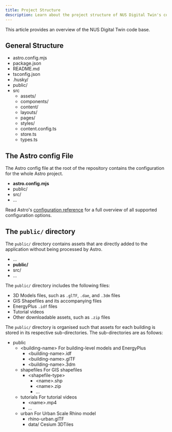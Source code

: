 ```yaml
---
title: Project Structure
description: Learn about the project structure of NUS Digital Twin's code base.
---
```



This article provides an overview of the NUS Digital Twin code base.

## General Structure

<FileTree>

- astro.config.mjs
- package.json
- README.md
- tsconfig.json
- .husky/
- public/
- src
  - assets/
  - components/
  - content/
  - layouts/
  - pages/
  - styles/
  - content.config.ts
  - store.ts
  - types.ts

</FileTree>

## The Astro config File

The Astro config file at the root of the repository contains the configuration for the whole Astro project.

<FileTree>

- **astro.config.mjs**
- public/
- src/
- ...

</FileTree>

Read Astro's [configuration reference](https://docs.astro.build/en/reference/configuration-reference/) for a full overview of all supported configuration options.

## The `public/` directory

The `public/` directory contains assets that are directly added to the application without being processed by Astro.

<FileTree>

- ...
- **public/**
- src/
- ...

</FileTree>

The `public/` directory includes the following files:

- 3D Models files, such as `.glTF`, `.dae`, and `.3dm` files
- GIS Shapefiles and its accompanying files
- EnergyPlus `.idf` files
- Tutorial videos
- Other downloadable assets, such as `.zip` files

The `public/` directory is organised such that assets for each building is stored in its respective sub-directories. The sub-directories are as follows:

<FileTree>

- public
  - \<building-name\> For building-level models and EnergyPlus
    - \<building-name\>.idf
    - \<building-name\>.glTF
    - \<building-name\>.3dm
  - shapefiles For GIS shapefiles
    - \<shapefile-type\>
      - \<name\>.shp
      - \<name\>.zip
      - ...
  - tutorials For tutorial videos
    - \<name\>.mp4
    - ...
  - urban For Urban Scale Rhino model
    - rhino-urban.glTF
    - data/ Cesium 3DTiles

</FileTree>
